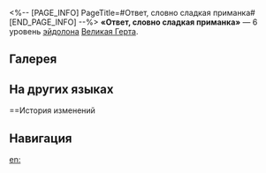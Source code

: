 <%-- [PAGE_INFO]
PageTitle=#Ответ, словно сладкая приманка#
[END_PAGE_INFO] --%>
{{Эйдолон Инфобокс
|Название         = Ответ, словно сладкая приманка
|Изображение      = Эйдолон Ответ, словно сладкая приманка.png
|Персонаж         = Великая Герта
|Уровень          = 6
|Длительность     = 
|Описание         = Пробитие ледяного сопротивления Великой Герты повышается на 20%. Если на поле боя имеется 3 и более, 2 или 1 противник, то множитель урона сверхспособности повышается на 140%, 250% или 400% соответственно.
|Свойство1        = 
|Масштабирование1 = 
}}
'''«Ответ, словно сладкая приманка»''' — 6 уровень [[эйдолон]]а [[Великая Герта]].

==Галерея==
{{Галерея|position=left|captionalign=center
|Персонаж Великая Герта Эйдолон 6.png|Осколок Эйдолона
}}

==На других языках==
{{На других языках
|en   = Sweet Lure of Answer
|zhs  = 甜饵般的答案
|zht  = 甜餌般的答案
|ja   = {{Rubi|答|こた}}えは
{{Rubi|誘惑|ゆうわく}}のように{{Rubi|甘|あま}}い
|ko   = 달콤한 미끼 같은 답
|es   = El embrujo de las respuestas
|fr   = Appât de la réponse
|ru   = Ответ, словно сладкая приманка
|th   = Sweet Lure of Answer
|vi   = Câu Trả Lời Quyến Rũ Ngọt Ngào
|de   = Antwort, süß wie eine Honigfalle
|id   = Sweet Lure of Answer
|pt   = A Doce Atração da Resposta
}}

==История изменений
{{История изменений|3.5}}

==Навигация==
{{Навык Навбокс|Великая Герта}}

[[en:]]